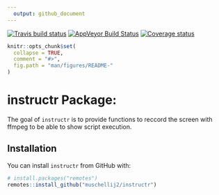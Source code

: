 ```yaml
---
  output: github_document
---
```


[![Travis build status](https://travis-ci.com/muschellij2/instructr.svg?branch=master)](https://travis-ci.com/muschellij2/instructr)
[![AppVeyor Build Status](https://ci.appveyor.com/api/projects/status/github/muschellij2/instructr?branch=master&svg=true)](https://ci.appveyor.com/project/muschellij2/instructr)
[![Coverage status](https://codecov.io/gh/muschellij2/instructr/branch/master/graph/badge.svg)](https://codecov.io/gh/muschellij2/instructr)
<!-- README.md is generated from README.Rmd. Please edit that file -->

```r
knitr::opts_chunk$set(
  collapse = TRUE,
  comment = "#>",
  fig.path = "man/figures/README-"
)
```
# instructr Package: 
The goal of `instructr` is to provide functions to reccord the screen with ffmpeg to be
    able to show script execution.

## Installation

You can install `instructr` from GitHub with:

```r
# install.packages("remotes")
remotes::install_github("muschellij2/instructr")
```

